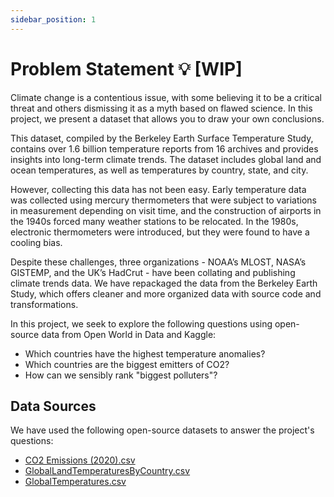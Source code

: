 ```yaml
---
sidebar_position: 1
---
```


# Problem Statement 💡 [WIP]

Climate change is a contentious issue, with some believing it to be a critical threat and others dismissing it as a myth based on flawed science. In this project, we present a dataset that allows you to draw your own conclusions. 

This dataset, compiled by the Berkeley Earth Surface Temperature Study, contains over 1.6 billion temperature reports from 16 archives and provides insights into long-term climate trends. The dataset includes global land and ocean temperatures, as well as temperatures by country, state, and city. 

However, collecting this data has not been easy. Early temperature data was collected using mercury thermometers that were subject to variations in measurement depending on visit time, and the construction of airports in the 1940s forced many weather stations to be relocated. In the 1980s, electronic thermometers were introduced, but they were found to have a cooling bias. 

Despite these challenges, three organizations - NOAA’s MLOST, NASA’s GISTEMP, and the UK’s HadCrut - have been collating and publishing climate trends data. We have repackaged the data from the Berkeley Earth Study, which offers cleaner and more organized data with source code and transformations. 

In this project, we seek to explore the following questions using open-source data from Open World in Data and Kaggle:

- Which countries have the highest temperature anomalies?
- Which countries are the biggest emitters of CO2?
- How can we sensibly rank "biggest polluters"?

## Data Sources
We have used the following open-source datasets to answer the project's questions:

- [CO2 Emissions (2020).csv ](https://github.com/Data-Dynamos/exercise_co2_vs_temperature/blob/main/modelling/seeds/EmissionsByCountry.csv)
- [GlobalLandTemperaturesByCountry.csv](https://github.com/Data-Dynamos/exercise_co2_vs_temperature/blob/main/modelling/seeds/TemperaturesByCountry.csv)
- [GlobalTemperatures.csv](https://github.com/Data-Dynamos/exercise_co2_vs_temperature/blob/main/modelling/seeds/GlobalTemperatures.csv)

